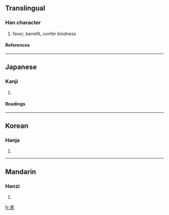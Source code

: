 {{see|惠}}

==Translingual==
===Han character===
{{Han char|rn=61|rad=心|as=06|sn=10|four=|canj=十田心 (JWP)}}
# favor, benefit, confer kindness
====References====
{{Han ref|kx=0386.161|dkj=10618|dj=0718.140|hdz=42290.031|uh=6075|ud=24693}}
----
== Japanese == 
===Kanji===
{{ja-kanji|grade=c|rs=心06}}
# {{defn|Japanese}} 
====Readings====
{{ja-readings|on=[[けい]] (kei), [[え]] (e)|kun=[[めぐむ]] (megumu), [[めぐみ]] (megumi)}}
----
==Korean==
===Hanja===
{{ko-hanja|hangeul=혜|eumhun=|rv=hye|mr=hye|y=hyey}}
# {{defn|Korean}}
----
==Mandarin==
===Hanzi===
{{cmn-hanzi|pin=[[hùi]] (hui4)|wg=hui<sup>4</sup>}}
# {{defn|Mandarin}}

[[fr:恵]]